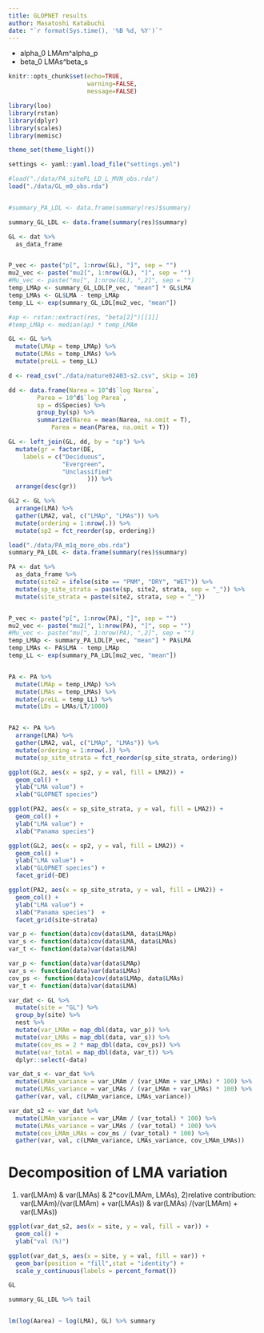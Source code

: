 ```yaml
---
title: GLOPNET results
author: Masatoshi Katabuchi
date: "`r format(Sys.time(), '%B %d, %Y')`"
---
```


- alpha_0 LMAm^alpha_p 
- beta_0 LMAs^beta_s


```r
knitr::opts_chunk$set(echo=TRUE,
                      warning=FALSE,
                      message=FALSE)
```


```r
library(loo)
library(rstan)
library(dplyr)
library(scales)
library(memisc)

theme_set(theme_light())

settings <- yaml::yaml.load_file("settings.yml")
```


```r

#load("./data/PA_sitePL_LD_L_MVN_obs.rda")
load("./data/GL_m0_obs.rda")


#summary_PA_LDL <- data.frame(summary(res)$summary)

summary_GL_LDL <- data.frame(summary(res)$summary)

GL <- dat %>%
  as_data_frame 


P_vec <- paste("p[", 1:nrow(GL), "]", sep = "")
mu2_vec <- paste("mu2[", 1:nrow(GL), "]", sep = "")
#Mu_vec <- paste("mu[", 1:nrow(GL), ",2]", sep = "")
temp_LMAp <- summary_GL_LDL[P_vec, "mean"] * GL$LMA
temp_LMAs <- GL$LMA - temp_LMAp
temp_LL <- exp(summary_GL_LDL[mu2_vec, "mean"])

#ap <- rstan::extract(res, "beta[2]")[[1]]
#temp_LMAp <- median(ap) * temp_LMAm

GL <- GL %>%
  mutate(LMAp = temp_LMAp) %>%
  mutate(LMAs = temp_LMAs) %>%
  mutate(preLL = temp_LL) 

d <- read_csv("./data/nature02403-s2.csv", skip = 10)

dd <- data.frame(Narea = 10^d$`log Narea`,
        Parea = 10^d$`log Parea`,
        sp = d$Species) %>%
        group_by(sp) %>%
        summarize(Narea = mean(Narea, na.omit = T),
            Parea = mean(Parea, na.omit = T))

GL <- left_join(GL, dd, by = "sp") %>%
  mutate(gr = factor(DE,
    labels = c("Deciduous",
               "Evergreen",
               "Unclassified"
                      ))) %>%
  arrange(desc(gr))

GL2 <- GL %>%
  arrange(LMA) %>%
  gather(LMA2, val, c("LMAp", "LMAs")) %>%
  mutate(ordering = 1:nrow(.)) %>%
  mutate(sp2 = fct_reorder(sp, ordering))


```


```r

load("./data/PA_m1q_more_obs.rda")
summary_PA_LDL <- data.frame(summary(res)$summary)

PA <- dat %>%
  as_data_frame %>%
  mutate(site2 = ifelse(site == "PNM", "DRY", "WET")) %>%
  mutate(sp_site_strata = paste(sp, site2, strata, sep = "_")) %>%
  mutate(site_strata = paste(site2, strata, sep = "_"))


P_vec <- paste("p[", 1:nrow(PA), "]", sep = "")
mu2_vec <- paste("mu2[", 1:nrow(PA), "]", sep = "")
#Mu_vec <- paste("mu[", 1:nrow(PA), ",2]", sep = "")
temp_LMAp <- summary_PA_LDL[P_vec, "mean"] * PA$LMA
temp_LMAs <- PA$LMA - temp_LMAp
temp_LL <- exp(summary_PA_LDL[mu2_vec, "mean"])


PA <- PA %>%
  mutate(LMAp = temp_LMAp) %>%
  mutate(LMAs = temp_LMAs) %>%
  mutate(preLL = temp_LL) %>%
  mutate(LDs = LMAs/LT/1000)


PA2 <- PA %>%
  arrange(LMA) %>%
  gather(LMA2, val, c("LMAp", "LMAs")) %>%
  mutate(ordering = 1:nrow(.)) %>%
  mutate(sp_site_strata = fct_reorder(sp_site_strata, ordering)) 


```



```r

ggplot(GL2, aes(x = sp2, y = val, fill = LMA2)) +
  geom_col() +
  ylab("LMA value") +
  xlab("GLOPNET species") 

ggplot(PA2, aes(x = sp_site_strata, y = val, fill = LMA2)) +
  geom_col() +
  ylab("LMA value") +
  xlab("Panama species") 

ggplot(GL2, aes(x = sp2, y = val, fill = LMA2)) +
  geom_col() +
  ylab("LMA value") +
  xlab("GLOPNET species") +
  facet_grid(~DE)

ggplot(PA2, aes(x = sp_site_strata, y = val, fill = LMA2)) +
  geom_col() +
  ylab("LMA value") +
  xlab("Panama species")  +
  facet_grid(site~strata)


```

```r

var_p <- function(data)cov(data$LMA, data$LMAp)
var_s <- function(data)cov(data$LMA, data$LMAs)
var_t <- function(data)var(data$LMA)

var_p <- function(data)var(data$LMAp)
var_s <- function(data)var(data$LMAs)
cov_ps <- function(data)cov(data$LMAp, data$LMAs)
var_t <- function(data)var(data$LMA)

var_dat <- GL %>%
  mutate(site = "GL") %>%
  group_by(site) %>%
  nest %>%
  mutate(var_LMAm = map_dbl(data, var_p)) %>%
  mutate(var_LMAs = map_dbl(data, var_s)) %>%
  mutate(cov_ms = 2 * map_dbl(data, cov_ps)) %>%
  mutate(var_total = map_dbl(data, var_t)) %>%
  dplyr::select(-data)

var_dat_s <- var_dat %>%
  mutate(LMAm_variance = var_LMAm / (var_LMAm + var_LMAs) * 100) %>%
  mutate(LMAs_variance = var_LMAs / (var_LMAm + var_LMAs) * 100) %>%
  gather(var, val, c(LMAm_variance, LMAs_variance))

var_dat_s2 <- var_dat %>%
  mutate(LMAm_variance = var_LMAm / (var_total) * 100) %>%
  mutate(LMAs_variance = var_LMAs / (var_total) * 100) %>%
  mutate(cov_LMAm_LMAs = cov_ms / (var_total) * 100) %>%
  gather(var, val, c(LMAm_variance, LMAs_variance, cov_LMAm_LMAs)) 


```

# Decomposition of LMA variation 

1) var(LMAm) & var(LMAs) & 2*cov(LMAm, LMAs), 2)relative contribution: var(LMAm)/(var(LMAm) + var(LMAs)) & var(LMAs) /(var(LMAm) + var(LMAs))

```r

ggplot(var_dat_s2, aes(x = site, y = val, fill = var)) +
  geom_col() +
  ylab("val (%)") 

ggplot(var_dat_s, aes(x = site, y = val, fill = var)) +
  geom_bar(position = "fill",stat = "identity") +
  scale_y_continuous(labels = percent_format())

GL

summary_GL_LDL %>% tail


lm(log(Aarea) ~ log(LMA), GL) %>% summary

```

